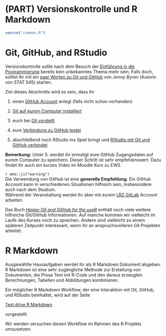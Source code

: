 # (PART) Versionskontrolle und R Markdown  {-} 

```r
source("common.R")
```


# Git, GitHub, and RStudio {#version-control}


Versionskontrolle sollte nach dem Besuch der [Einführung in die Programmierung](https://campus.tum.de/tumonline/pl/ui/$ctx;design=pl;header=max;lang=de/wbModHBReport.wbGenHTMLForBeschr?pKnotenNr=1542104&pSemesterNr=191&pLangCode=DE) bereits kein unbekanntes Thema mehr sein. Falls doch, solltet ihr mit ein [paar Worten zu Git und GitHub](https://happygitwithr.com/big-picture.html) von *Jenny Byran* (Autorin von STAT 545) starten.

Ziel dieses Abschnitts wird es sein, dass ihr

1. einen [GitHub Account](https://happygitwithr.com/github-acct.html) anlegt (falls nicht schon vorhanden)

2. [Git auf eurem Computer installiert](https://happygitwithr.com/install-git.html)

3. euch bei [Git vorstellt](https://happygitwithr.com/hello-git.html)

4. eure [Verbindung zu GitHub testet](https://happygitwithr.com/push-pull-github.html)

5. abschließend noch RStudio ins Spiel bringt und [RStudio mit Git und GitHub verbindet](https://happygitwithr.com/rstudio-git-github.html)


**Bemerkung:** Unter 5. werdet ihr ermutigt eure GitHub Zugangsdaten auf eurem Computer zu speichern. Dieser Schritt ist sehr empfehlenswert. Dazu findet ihr auch ein kurzes Video im Moodle Kurs zu EWS. 


:::{.content-box-red}
`r emo::ji("warning")`    
Die Verwendung von GitHub ist eine __generelle Empfehlung__. Ein GitHub Account kann in verschiedenen Situationen hilfreich sein, insbesondere auch nach dem Studium.    
Während der Veranstaltung werdet ihr aber mit eurem [LRZ GitLab](https://gitlab.lrz.de/users/sign_in) Account arbeiten. 
:::


Das Buch [*Happy Git and GitHub for the useR*](https://happygitwithr.com/) enthält noch viele weitere hilfreiche Git/GitHub Informationen. Auf manche kommen wir vielleicht im Laufe des Kurses noch zu sprechen. Andere sind vielleicht zu einem späteren Zeitpunkt interessant, wenn ihr an anspruchsvolleren Git Projekten arbeitet.



# R Markdown {#r-markdown}

<!--Original content: https://stat545.com/block007_first-use-rmarkdown.html-->

Ausgewählte Hausaufgaben werdet ihr als R Markdown Dokument abgeben. R Markdown ist eine sehr zugängliche Methode zur Erstellung von Dokumenten, die Prosa Text mit R-Code und den daraus erzeugten Berechnungen, Tabellen und Abbildungen kombinieren.

Ein möglicher R Markdown Workflow, der eine Interaktion mit Git, GitHub, und RStudio beinhaltet, wird auf der Seite

[Test drive R Markdown](https://happygitwithr.com/rmd-test-drive.html)

vorgestellt.

:::{.content-box-yellow}
Wir werden versuchen diesen Workflow im Rahmen des R Projekts umzusetzen.
:::

